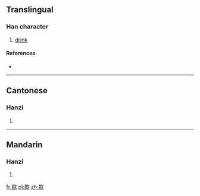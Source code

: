 ==Translingual==

===Han character===
{{Han char|rn=76|rad=欠|as=08|sn=12|four=1748<sub>2</sub>|canj=水水水水人 (EEEEO)}}

# [[drink]]

====References====
* {{Han ref|kx=0568.200|dkj=16103|dj=0957.060|hdz=32144.060|uh=6B3C|ud=27452|bh=D9DD|bd=55773}}

----

==Cantonese==

===Hanzi===
{{yue-hanzi|jyut=|y=syut3}}

# {{defn|Cantonese|sort=欠08}}

----

==Mandarin==

===Hanzi===
{{cmn-hanzi|pin=[[chǐ]] ([[chi3]]), [[qìn]] ([[qin4]]), [[yín]] ([[yin2]])|wg=ch'ih<sup>3</sup>, ch'in<sup>4</sup>, yin<sup>2</sup>}}

# {{defn|Mandarin|sort=欠08}}

[[fr:欼]]
[[pl:欼]]
[[zh:欼]]